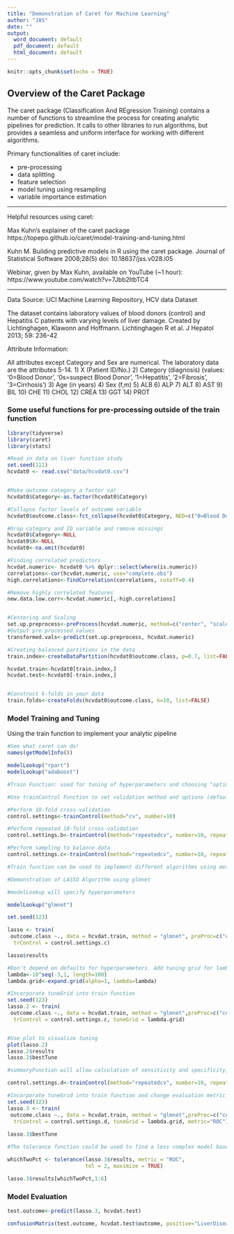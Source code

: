 ```yaml
---
title: "Demonstration of Caret for Machine Learning"
author: "JAS"
date: ""
output:
  word_document: default
  pdf_document: default
  html_document: default
---
```


```r
knitr::opts_chunk$set(echo = TRUE)
```
## Overview of the Caret Package

The caret package (Classification And REgression Training) contains a number of functions to streamline the process for creating analytic pipelines for prediction. It calls to other libraries to run algorithms, but provides a seamless and uniform interface for working with different algorithms.

Primary functionalities of caret include:

* pre-processing
* data splitting
* feature selection
* model tuning using resampling
* variable importance estimation

***

Helpful resources using caret:

Max Kuhn's explainer of the caret package
https://topepo.github.io/caret/model-training-and-tuning.html

Kuhn M. Building predictive models in R using the caret package. Journal of Statistical Software 2008;28(5) doi: 10.18637/jss.v028.i05

Webinar, given by Max Kuhn, available on YouTube (~1 hour): https://www.youtube.com/watch?v=7Jbb2ItbTC4


***
Data Source: UCI Machine Learning Repository, HCV data Dataset

The dataset contains laboratory values of blood donors (control) and Hepatitis C patients with varying levels of liver damage. Created by Lichtinghagen, Klawonn and Hoffmann. Lichtinghagen R et al. J Hepatol 2013; 59: 236-42


Attribute Information:

All attributes except Category and Sex are numerical. The laboratory data are the attributes 5-14.
1) X (Patient ID/No.)
2) Category (diagnosis) (values: '0=Blood Donor', '0s=suspect Blood Donor', '1=Hepatitis', '2=Fibrosis', '3=Cirrhosis')
3) Age (in years)
4) Sex (f,m)
5) ALB
6) ALP
7) ALT
8) AST
9) BIL
10) CHE
11) CHOL
12) CREA
13) GGT
14) PROT

### Some useful functions for pre-processing outside of the train function

```r
library(tidyverse)
library(caret)
library(stats)

#Read in data on liver function study
set.seed(111)
hcvdat0 <- read.csv("data/hcvdat0.csv")


#Make outcome category a factor var
hcvdat0$Category<-as.factor(hcvdat0$Category)

#Collapse factor levels of outcome variable
hcvdat0$outcome.class<-fct_collapse(hcvdat0$Category, NED=c("0=Blood Donor","0s=suspect Blood Donor"), LiverDisease=c("1=Hepatitis", "2=Fibrosis", "3=Cirrhosis"))

#Drop category and ID variable and remove missings
hcvdat0$Category<-NULL
hcvdat0$X<-NULL
hcvdat0<-na.omit(hcvdat0)

#Finding correlated predictors
hcvdat.numeric<- hcvdat0 %>% dplyr::select(where(is.numeric))
correlations<-cor(hcvdat.numeric, use="complete.obs")
high.correlations<-findCorrelation(correlations, cutoff=0.4)

#Remove highly correlated features
new.data.low.corr<-hcvdat.numeric[,-high.correlations]


#Centering and Scaling
set.up.preprocess<-preProcess(hcvdat.numeric, method=c("center", "scale"))
#Output pre-processed values
transformed.vals<-predict(set.up.preprocess, hcvdat.numeric)

#Creating balanced partitions in the data
train.index<-createDataPartition(hcvdat0$outcome.class, p=0.7, list=FALSE)

hcvdat.train<-hcvdat0[train.index,]
hcvdat.test<-hcvdat0[-train.index,]


#Construct k-folds in your data
train.folds<-createFolds(hcvdat0$outcome.class, k=10, list=FALSE)

```

### Model Training and Tuning

Using the train function to implement your analytic pipeline


```r

#See what caret can do!
names(getModelInfo())

modelLookup("rpart")
modelLookup("adaboost")

#Train Function: used for tuning of hyperparameters and choosing "optimal" model

#Use trainControl Function to set validation method and options (default is bootstrap)

#Perform 10-fold cross-validation
control.settings<-trainControl(method="cv", number=10)

#Perform repeated 10-fold cross-validation
control.settings.b<-trainControl(method="repeatedcv", number=10, repeats=10)

#Perform sampling to balance data
control.settings.c<-trainControl(method="repeatedcv", number=10, repeats=10, sampling="down")

#Train function can be used to implement different algorithms using method=

#Demonstration of LASSO Algorithm using glmnet

#modelLookup will specify hyperparameters

modelLookup("glmnet")

set.seed(123)

lasso <- train(
 outcome.class ~., data = hcvdat.train, method = "glmnet", preProc=c("center", "scale"),
  trControl = control.settings.c)

lasso$results

#Don't depend on defaults for hyperparameters. Add tuning grid for lambda and alpha (but set alpha to 1 for LASSO)
lambda<-10^seq(-3,1, length=100)
lambda.grid<-expand.grid(alpha=1, lambda=lambda)

#Incorporate tuneGrid into train function 
set.seed(123)
lasso.2 <- train(
 outcome.class ~., data = hcvdat.train, method = "glmnet",preProc=c("center", "scale"),
  trControl = control.settings.c, tuneGrid = lambda.grid)


#Use plot to visualize tuning
plot(lasso.2)
lasso.2$results
lasso.2$bestTune

#summaryFunction will allow calculation of sensitivity and specificity, classProbs= TRUE will allow the calculation of predicted probabilities

control.settings.d<-trainControl(method="repeatedcv", number=10, repeats=5, sampling="down", classProbs = TRUE, summaryFunction = twoClassSummary)

#Incorporate tuneGrid into train function and change evaluation metric to area under ROC curve
set.seed(123)
lasso.3 <- train(
 outcome.class ~., data = hcvdat.train, method = "glmnet",preProc=c("center", "scale"),
  trControl = control.settings.d, tuneGrid = lambda.grid, metric="ROC")
  
lasso.3$bestTune

#The tolerance function could be used to find a less complex model based on (x-xbest)/xbestx 100, which is #the percent difference. For example, to select parameter values based on a 2% loss of performance:

whichTwoPct <- tolerance(lasso.3$results, metric = "ROC", 
                         tol = 2, maximize = TRUE) 

lasso.3$results[whichTwoPct,1:6]


```

### Model Evaluation

```r

test.outcome<-predict(lasso.3, hcvdat.test)

confusionMatrix(test.outcome, hcvdat.test$outcome, positive="LiverDisease")
```

```r

```



